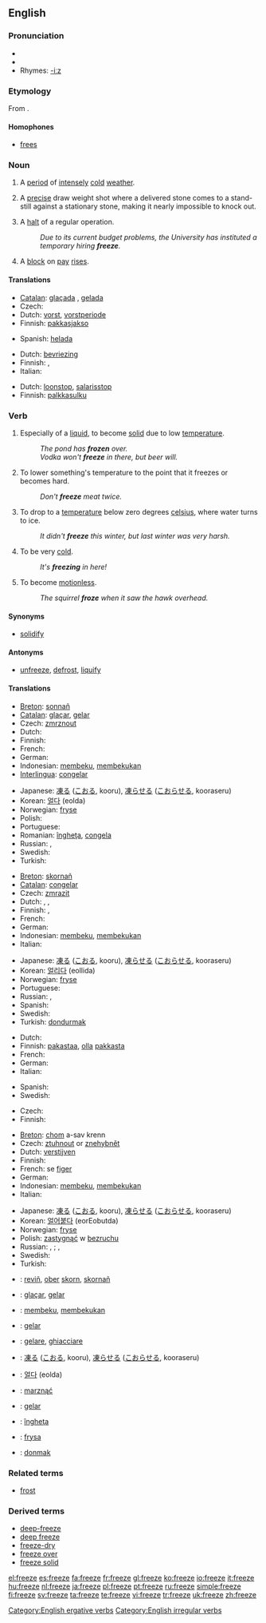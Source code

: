 {{wikipedia|dab=freeze}}
==English==

===Pronunciation===
*{{SAMPA|/"fri:z/}}
*{{IPA|/ˈfriːz/}}
*Rhymes: [[Rhymes:English:-iːz|-iːz]]

===Etymology===
From {{OE.}} {{term|freosan|frēosan|to freeze|lang=ang}}.

====Homophones====
*[[frees]]

===Noun===
{{en-noun}}

# A [[period]] of [[intensely]] [[cold]] [[weather]].
# {{curling}} A [[precise]] draw weight shot where a delivered stone comes to a stand-still against a stationary stone, making it nearly impossible to knock out.
# A [[halt]] of a regular operation.
#: ''Due to its current budget problems, the University has instituted a temporary hiring '''freeze'''.''
# {{context|specifically|in|_|finance}} A [[block]] on [[pay]] [[rise]]s.

====Translations====
{{trans-top|period of cold}}
* [[Catalan]]: [[glaçada]] {{f}}, [[gelada]] {{f}}
* Czech: {{t+|cs|mráz|m}}
* Dutch: [[vorst]], [[vorstperiode]]
* Finnish: [[pakkasjakso]]
{{trans-mid}}
* Spanish: [[helada]] {{f}}
{{trans-bottom}}

{{trans-top|curling term}}
{{trans-bottom}}

{{trans-top|finance}}
* Dutch: [[bevriezing]]
* Finnish: {{t-|fi|jäädytys}}, {{t-|fi|sulku}}
* Italian: {{t+|it|blocco|m}}
{{trans-mid}}
{{trans-bottom}}

{{trans-top|on salary}}
*Dutch: [[loonstop]], [[salarisstop]]
* Finnish: [[palkkasulku]]
{{trans-mid}}
{{trans-bottom}}

===Verb===
{{en-verb|freezes|freezing|'''[[froze]]''' or rarely '''[[frore]]'''|'''[[frozen]]''' or rarely '''[[froren]]'''}}

# {{intransitive}} Especially of a [[liquid]], to become [[solid]] due to low [[temperature]].
#: ''The pond has '''frozen''' over.''
#: ''Vodka won't '''freeze''' in there, but beer will.''
# {{transitive}} To lower something's temperature to the point that it freezes or becomes hard.
#: ''Don't '''freeze''' meat twice.''
# {{intransitive}} To drop to a [[temperature]] below zero degrees [[celsius]], where water turns to ice.
#: ''It didn't '''freeze''' this winter, but last winter was very harsh.''
# {{context|intransitive|informal}} To be very [[cold]].
#: ''It's '''freezing''' in here!''
# {{intransitive}} To become [[motionless]].
#: ''The squirrel '''froze''' when it saw the hawk overhead.''

====Synonyms====
* {{sense|become solid}} [[solidify]]

====Antonyms====
* {{sense|become solid}} [[unfreeze]], [[defrost]], [[liquify]]

====Translations====
{{trans-top|to become solid due to low temperature}}
* [[Breton]]: [[sonnañ]]
* [[Catalan]]: [[glaçar]], [[gelar]]
* Czech: [[zmrznout]]
* Dutch: {{t+|nl|bevriezen}}
* Finnish: {{t-|fi|jäätyä}}
* French: {{t+|fr|glacer}}
* German: {{t+|de|gefrieren}}
* Indonesian: [[beku|membeku]], [[beku|membekukan]]
* [[Interlingua]]: [[congelar]]
{{trans-mid}}
* Japanese: [[凍る]] ([[こおる]], kooru), [[凍らせる]] ([[こおらせる]], kooraseru)
* Korean: [[얼다]] (eolda)
* Norwegian: [[fryse]]
* Polish: {{t-|pl|zamarzać}}
* Portuguese: {{t+|pt|congelar}}
* Romanian: [[îngheţa]], [[congela]]
* Russian: {{t|ru|замерзать|tr=zam'erzát'|sc=Cyrl}} {{impf}},{{t|ru|замёрзнуть|tr=zam'órznut'|sc=Cyrl}} {{pf}}
* Swedish: {{t+|sv|frysa}}
* Turkish: {{t+|tr|donmak}}
{{trans-bottom}}

{{trans-top|to lower something's temperature to freezing point}}
* [[Breton]]: [[skornañ]]
* [[Catalan]]: [[congelar]]
* Czech: [[zmrazit]]
* Dutch: {{t+|nl|bevriezen}}, {{t+|nl|invriezen}}, {{t+|nl|vriezen}}
* Finnish: {{t-|fi|jäädyttää}}, {{t+|fi|pakastaa}}
* French: {{t+|fr|congeler}}
* German: {{t+|de|einfrieren}}
* Indonesian: [[beku|membeku]], [[beku|membekukan]]
* Italian: {{t-|it|raffreddare}}
{{trans-mid}}
* Japanese: [[凍る]] ([[こおる]], kooru), [[凍らせる]] ([[こおらせる]], kooraseru)
* Korean: [[얼리다]] (eollida)
* Norwegian: [[fryse]]
* Portuguese: {{t+|pt|congelar}}
* Russian: {{t-|ru|замораживать|tr=zamoráživat'|sc=Cyrl}} {{impf}}, {{t+|ru|заморозить|tr=zamorózit'|sc=Cyrl}} {{pf}}
* Spanish: {{t+|es|helar}}
* Swedish: {{t+|sv|frysa}}
* Turkish: [[dondurmak]]
{{trans-bottom}}

{{trans-top|to drop below zero}}
* Dutch: {{t+|nl|vriezen}}
* Finnish: [[pakastaa]], [[olla]] [[pakkanen|pakkasta]]
* French: {{t+|fr|geler}}
* German: {{t+|de|frieren}}
* Italian: {{t+|it|gelare}}
{{trans-mid}}
* Spanish: {{t+|es|helar}}
* Swedish: {{t+|sv|frysa}}
{{trans-bottom}}

{{trans-top|to be very cold}}
* Czech: {{t-|cs|mrznout}}
* Finnish: {{t-|fi|jäätää}}
{{trans-bottom}}

{{trans-top|to become motionless}}
* [[Breton]]: [[chom]] a-sav krenn
* Czech: [[ztuhnout]] or [[znehybnět]]
* Dutch: [[verstijven]]
* Finnish: {{t-|fi|jähmettyä}}
* French: se [[figer]]
* German: {{t-|de|erstarren}}
* Indonesian: [[beku|membeku]], [[beku|membekukan]]
* Italian: {{t+|it|congelare}}
{{trans-mid}}
* Japanese: [[凍る]] ([[こおる]], kooru), [[凍らせる]] ([[こおらせる]], kooraseru)
* Korean: [[얼어붙다]] (eorEobutda)
* Norwegian: [[fryse]]
* Polish: [[zastygnąć]] w [[bezruchu]]
* Russian: {{t|ru|замирать|tr=zamirát'|sc=Cyrl}} {{impf}}, {{t|ru|замереть|tr=zam'er'ét'|sc=Cyrl}} {{pf}}; {{t|ru|застывать|tr=zastyvát'|sc=Cyrl}} {{impf}}, {{t|ru|застыть|tr=zastýt'|sc=Cyrl}} {{pf}}
* Swedish: {{t+|sv|frysa}}
* Turkish: {{t+|tr|donmak}}
{{trans-bottom}}

{{checktrans-top}}
*{{ttbc|Breton}}: [[reviñ]], [[ober]] [[skorn]], [[skornañ]]
*{{ttbc|Catalan}}: [[glaçar]], [[gelar]]
*{{ttbc|Indonesian}}: [[beku|membeku]], [[beku|membekukan]]
*{{ttbc|Interlingua}}: [[gelar]]
*{{ttbc|Italian}}: [[gelare]], [[ghiacciare]]
*{{ttbc|Japanese}}: [[凍る]] ([[こおる]], kooru), [[凍らせる]] ([[こおらせる]], kooraseru)
*{{ttbc|Korean}}: [[얼다]] (eolda)
*{{ttbc|Polish}}: [[marznąć]]
*{{ttbc|Portuguese}}: [[gelar]]
*{{ttbc|Romanian}}: [[îngheţa]]
*{{ttbc|Swedish}}: [[frysa]]
*{{ttbc|Turkish}}: [[donmak]]
{{trans-bottom}}

===Related terms===
*[[frost]]

===Derived terms===
*[[deep-freeze]]
*[[deep freeze]]
*[[freeze-dry]]
*[[freeze over]]
*[[freeze solid]]

[[Category:English ergative verbs]]
[[Category:English irregular verbs]]

[[el:freeze]]
[[es:freeze]]
[[fa:freeze]]
[[fr:freeze]]
[[gl:freeze]]
[[ko:freeze]]
[[io:freeze]]
[[it:freeze]]
[[hu:freeze]]
[[nl:freeze]]
[[ja:freeze]]
[[pl:freeze]]
[[pt:freeze]]
[[ru:freeze]]
[[simple:freeze]]
[[fi:freeze]]
[[sv:freeze]]
[[ta:freeze]]
[[te:freeze]]
[[vi:freeze]]
[[tr:freeze]]
[[uk:freeze]]
[[zh:freeze]]